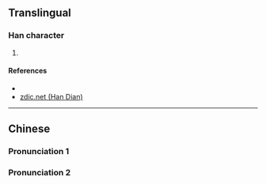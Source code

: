 {{character info/new}}
{{also|蘗}}
==Translingual==

===Han character===
{{Han char|rn=75|rad=木|as=13|sn=17|four=|canj=DSRJ|ids=⿰木辟}}

# {{defn|Han|sort=木13}}

====References====
* {{Han ref|kx=0557.050|dkj=15670|dj=0946.120|hdz=21306.010|uh=6A98|ud=27288}}
*[http://www.zdic.net/z/1c/js/6A98.htm zdic.net (Han Dian)]

----

==Chinese==

===Pronunciation 1===
{{zh-see|枰|v}}

===Pronunciation 2===
{{zh-see|檗|v}}
